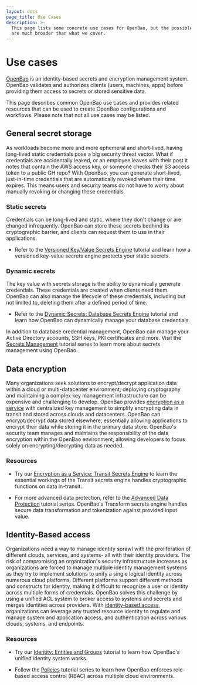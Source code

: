 ```yaml
---
layout: docs
page_title: Use Cases
description: >-
  This page lists some concrete use cases for OpenBao, but the possible use cases
  are much broader than what we cover.
---
```


# Use cases

[OpenBao](/docs/what-is-openbao) is an identity-based secrets and encryption management system. OpenBao validates and authorizes clients (users, machines, apps) before providing them access to secrets or stored sensitive data.

This page describes common OpenBao use cases and provides related resources that can be used to create OpenBao configurations and workflows. Please note that not all use cases may be listed.

## General secret storage

As workloads become more and more ephemeral and short-lived, having long-lived static credentials pose a big security threat vector. What if credentials are accidentally leaked, or an employee leaves with their post it notes that contain the AWS access key, or someone checks their S3 access token to a public GH repo?
With OpenBao, you can generate short-lived, just-in-time credentials that are automatically revoked when their time expires. This means users and security teams do not have to worry about manually revoking or changing these credentials.

### Static secrets

Credentials can be long-lived and static, where they don't change or are changed infrequently. OpenBao can store these secrets bedhind its cryptographic barrier, and clients can request them to use in their applications.

- Refer to the [Versioned Key/Value Secrets Engine](/tutorials/secrets-management/versioned-kv) tutorial and learn how a versioned key-value secrets engine protects your static secrets.

### Dynamic secrets

The key value with secrets storage is the ability to dynamically generate credentials. These credentials are created when clients need them. OpenBao can also manage the lifecycle of these credentials, including but not limited to, deleting them after a defined period of time.

- Refer to the [Dynamic Secrets: Database Secrets Engine](/tutorials/db-credentials/database-secrets) tutorial and learn how OpenBao can dynamically manage your database credentials.

In addition to database credential management, OpenBao can manage your Active Directory accounts, SSH keys, PKI certificates and more. Visit the [Secrets Management](/tutorials/secrets-management) tutorial series to learn more about secrets management using OpenBao.

## Data encryption

Many organizations seek solutions to encrypt/decrypt application data within a cloud or multi-datacenter environment; deploying cryptography and maintaining a complex key management infrastructure can be expensive and challenging to develop. OpenBao provides [encryption as a service](/docs/secrets/transit) with centralized key management to simplify encrypting data in transit and stored across clouds and datacenters. OpenBao can encrypt/decrypt data stored elsewhere, essentially allowing applications to encrypt their data while storing it in the primary data store. OpenBao's security team manages and maintains the responsibility of the data encryption within the OpenBao environment, allowing developers to focus solely on encrypting/decrypting data as needed.

### Resources

- Try our [Encryption as a Service: Transit Secrets Engine](/tutorials/encryption-as-a-service) to learn the essential workings of the Transit secrets engine handles cryptographic functions on data in-transit.

- For more advanced data protection, refer to the [Advanced Data Protection](/tutorials/adp) tutorial series. OpenBao's Transform secrets engine handles secure data transformation and tokenization against provided input value.


## Identity-Based access

Organizations need a way to manage identity sprawl with the proliferation of different clouds, services, and systems- all with their identity providers. The risk of compromising an organization's security infrastructure increases as organizations are forced to manage multiple identity management systems as they try to implement solutions to unify a single logical identity across numerous cloud platforms. Different platforms support different methods and constructs for identity, making it difficult to recognize a user or identity across multiple forms of credentials. OpenBao solves this challenge by using a unified ACL system to broker access to systems and secrets and merges identities across providers. With [identity-based access](/docs/secrets/identity), organizations can leverage any trusted resource identity to regulate and manage system and application access, and authentication across various clouds, systems, and endpoints.

### Resources

- Try our [Identity: Entities and Groups](/tutorials/auth-methods/identity) tutorial to learn how OpenBao's unified identity system works.

- Follow the [Policies](/tutorials/policies) tutorial series to learn how OpenBao enforces role-based access control (RBAC) across multiple cloud environments.
